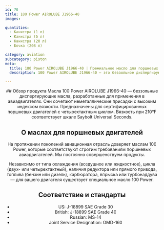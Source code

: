 ```yaml
---
id: 70
title: 100 Power AIROLUBE J1966-40
images:

quantities:
  - Канистра (1 л)
  - Канистра (5 л)
  - Канистра (20 л)
  - Бочка (208 л)

category: aviation
subcategory: piston
meta:
  title: 100 Power AIROLUBE J1966-40 | Премиальное масло для поршневых авиадвигателей
  description: 100 Power AIROLUBE J1966-40 — это беззольное диспергирующее масло для поршневых двигателей, предназначенное для четырехтактных авиадвигателей. Сочетает высоковязкие базовые масла с неметаллическими присадками для отличной стабильности и защиты двигателя. Соответствует стандартам J-1966 SAE (США и Великобритания), российскому MS-14 и обозначению совместной службы OMD-160.

---
```


<Header>
  ## Обзор продукта
  Масла 100 Power AIROLUBE J1966-40 — беззольные диспергирующие масла, разработанные для применения в авиадвигателях. Они сочетают неметаллические присадки с высоким индексом вязкости. Предназначены для сертифицированных поршневых двигателей с четырехтактным циклом. Вязкость при 210°F соответствует шкале Saybolt Universal Seconds.

  ## О маслах для поршневых двигателей
  На протяжении поколений авиационная отрасль доверяет маслам 100 Power, которые соответствуют строгим требованиям поршневых авиадвигателей. Мы постоянно совершенствуем продукты.

  Независимо от типа охлаждения (воздушное или жидкостное), цикла (двух- или четырехтактный), наличия редуктора или прямого привода, топлива (бензин или дизель), карбюратора, впрыска или турбонаддува — для вашего двигателя существует специальное масло 100 Power.

  ## Соответствие и стандарты
  - US: J-18899 SAE Grade 30
  - British: J-18899 SAE Grade 40
  - Russian: MS-14
  - Joint Service Designation: OMD-160

</Header>
